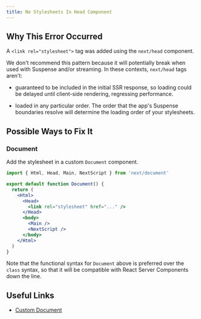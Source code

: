 ```yaml
---
title: No Stylesheets In Head Component
---
```


## Why This Error Occurred

A `<link rel="stylesheet">` tag was added using the `next/head` component.

We don't recommend this pattern because it will potentially break when used with Suspense and/or streaming. In these contexts, `next/head` tags aren't:

- guaranteed to be included in the initial SSR response, so loading could be delayed until client-side rendering, regressing performance.

- loaded in any particular order. The order that the app's Suspense boundaries resolve will determine the loading order of your stylesheets.

## Possible Ways to Fix It

### Document

Add the stylesheet in a custom `Document` component.

```jsx filename="pages/_document.js"
import { Html, Head, Main, NextScript } from 'next/document'

export default function Document() {
  return (
    <Html>
      <Head>
        <link rel="stylesheet" href="..." />
      </Head>
      <body>
        <Main />
        <NextScript />
      </body>
    </Html>
  )
}
```

Note that the functional syntax for `Document` above is preferred over the `class` syntax, so that it will be compatible with React Server Components down the line.

## Useful Links

- [Custom Document](/docs/pages/building-your-application/routing/custom-document)

